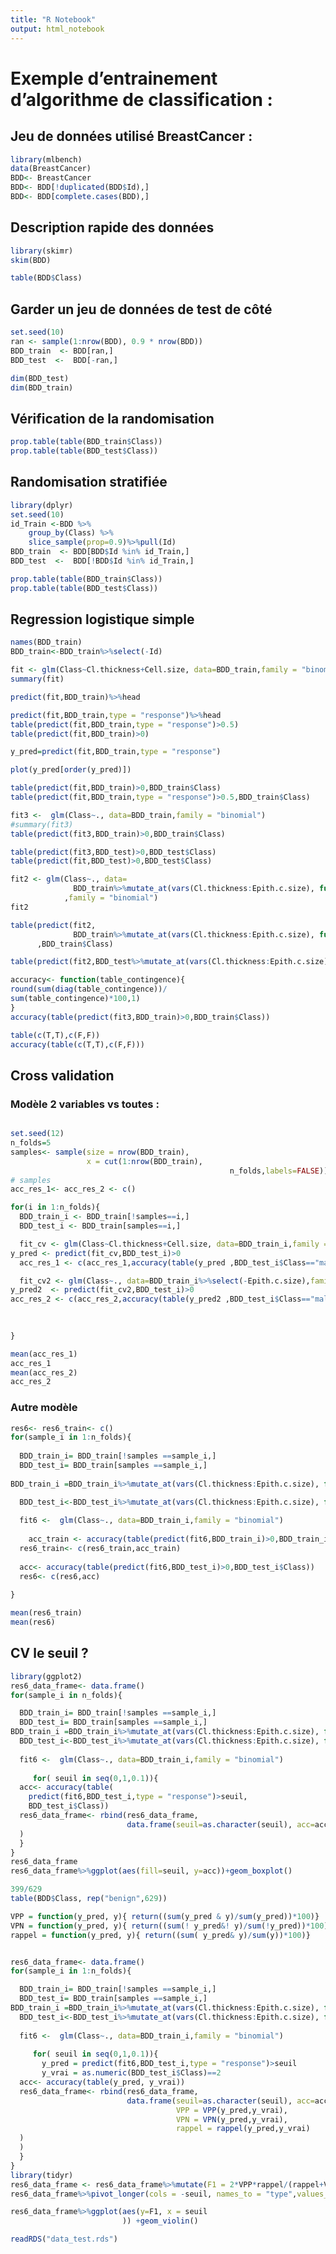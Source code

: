 ```yaml
---
title: "R Notebook"
output: html_notebook
---
```



# Exemple d'entrainement d'algorithme de classification : 

## Jeu de données utilisé BreastCancer : 

```r
library(mlbench)
data(BreastCancer)
BDD<- BreastCancer
BDD<- BDD[!duplicated(BDD$Id),]
BDD<- BDD[complete.cases(BDD),]
```


## Description rapide des données

```r
library(skimr)
skim(BDD)
```
```r
table(BDD$Class)

```


## Garder un jeu de données de test de côté

```r
set.seed(10)
ran <- sample(1:nrow(BDD), 0.9 * nrow(BDD)) 
BDD_train  <- BDD[ran,]
BDD_test  <-  BDD[-ran,]

dim(BDD_test)
dim(BDD_train)


```

## Vérification de la randomisation

```r
prop.table(table(BDD_train$Class))
prop.table(table(BDD_test$Class))

```

## Randomisation stratifiée

```r
library(dplyr)
set.seed(10)
id_Train <-BDD %>%
    group_by(Class) %>%
    slice_sample(prop=0.9)%>%pull(Id)
BDD_train  <- BDD[BDD$Id %in% id_Train,]
BDD_test  <-  BDD[!BDD$Id %in% id_Train,]

```


```r

prop.table(table(BDD_train$Class))
prop.table(table(BDD_test$Class))

```





## Regression logistique simple

```r
names(BDD_train)
BDD_train<-BDD_train%>%select(-Id)
```


```r
fit <- glm(Class~Cl.thickness+Cell.size, data=BDD_train,family = "binomial")
summary(fit)
```


```r
predict(fit,BDD_train)%>%head
```


```r
predict(fit,BDD_train,type = "response")%>%head
table(predict(fit,BDD_train,type = "response")>0.5)
table(predict(fit,BDD_train)>0)

y_pred=predict(fit,BDD_train,type = "response")

plot(y_pred[order(y_pred)])
```


```r
table(predict(fit,BDD_train)>0,BDD_train$Class)
table(predict(fit,BDD_train,type = "response")>0.5,BDD_train$Class)

```
```r
fit3 <-  glm(Class~., data=BDD_train,family = "binomial")
#summary(fit3)
table(predict(fit3,BDD_train)>0,BDD_train$Class)
```
```r
table(predict(fit3,BDD_test)>0,BDD_test$Class)
table(predict(fit,BDD_test)>0,BDD_test$Class)
```



```r
fit2 <- glm(Class~., data=
              BDD_train%>%mutate_at(vars(Cl.thickness:Epith.c.size), function(x) as.numeric(as.character(x)))
            ,family = "binomial")
fit2
```


```r
table(predict(fit2,
              BDD_train%>%mutate_at(vars(Cl.thickness:Epith.c.size), function(x) as.numeric(as.character(x))))>0
      ,BDD_train$Class)

```
```r
table(predict(fit2,BDD_test%>%mutate_at(vars(Cl.thickness:Epith.c.size), function(x) as.numeric(as.character(x))))>0,BDD_test$Class)
```



```r
accuracy<- function(table_contingence){
round(sum(diag(table_contingence))/
sum(table_contingence)*100,1)
}
accuracy(table(predict(fit3,BDD_train)>0,BDD_train$Class))
```
```r
table(c(T,T),c(F,F))
accuracy(table(c(T,T),c(F,F)))
```


## Cross validation

### Modèle 2 variables vs toutes : 

```r


```

```r
set.seed(12)
n_folds=5
samples<- sample(size = nrow(BDD_train),
                 x = cut(1:nrow(BDD_train),
                                                 n_folds,labels=FALSE))
# samples
acc_res_1<- acc_res_2 <- c()

for(i in 1:n_folds){
  BDD_train_i <- BDD_train[!samples==i,]
  BDD_test_i <- BDD_train[samples==i,]

  fit_cv <- glm(Class~Cl.thickness+Cell.size, data=BDD_train_i,family = "binomial")
y_pred <- predict(fit_cv,BDD_test_i)>0
  acc_res_1 <- c(acc_res_1,accuracy(table(y_pred ,BDD_test_i$Class=="malignant" )))

  fit_cv2 <- glm(Class~., data=BDD_train_i%>%select(-Epith.c.size),family = "binomial")
y_pred2  <- predict(fit_cv2,BDD_test_i)>0
acc_res_2 <- c(acc_res_2,accuracy(table(y_pred2 ,BDD_test_i$Class=="malignant" )))

  
  
}

mean(acc_res_1)
acc_res_1
mean(acc_res_2)
acc_res_2
```



### Autre modèle

```r


res6<- res6_train<- c()
for(sample_i in 1:n_folds){
  
  BDD_train_i= BDD_train[!samples ==sample_i,]
  BDD_test_i= BDD_train[samples ==sample_i,]
  
BDD_train_i =BDD_train_i%>%mutate_at(vars(Cl.thickness:Epith.c.size), function(x) as.numeric(as.character(x)))

  BDD_test_i<-BDD_test_i%>%mutate_at(vars(Cl.thickness:Epith.c.size), function(x) as.numeric(as.character(x)))
  
  fit6 <-  glm(Class~., data=BDD_train_i,family = "binomial")
  
    acc_train <- accuracy(table(predict(fit6,BDD_train_i)>0,BDD_train_i$Class))
  res6_train<- c(res6_train,acc_train)
  
  acc<- accuracy(table(predict(fit6,BDD_test_i)>0,BDD_test_i$Class))
  res6<- c(res6,acc)
  
}


```

```r
mean(res6_train)
mean(res6)
```

## CV le seuil ? 

  
```r
library(ggplot2)
res6_data_frame<- data.frame()
for(sample_i in n_folds){

  BDD_train_i= BDD_train[!samples ==sample_i,]
  BDD_test_i= BDD_train[samples ==sample_i,]
BDD_train_i =BDD_train_i%>%mutate_at(vars(Cl.thickness:Epith.c.size), function(x) as.numeric(as.character(x)))
  BDD_test_i<-BDD_test_i%>%mutate_at(vars(Cl.thickness:Epith.c.size), function(x) as.numeric(as.character(x)))
  
  fit6 <-  glm(Class~., data=BDD_train_i,family = "binomial")
  
     for( seuil in seq(0,1,0.1)){
  acc<- accuracy(table(
    predict(fit6,BDD_test_i,type = "response")>seuil,
    BDD_test_i$Class))
  res6_data_frame<- rbind(res6_data_frame,
                          data.frame(seuil=as.character(seuil), acc=acc)
  )
  }
}
res6_data_frame
res6_data_frame%>%ggplot(aes(fill=seuil, y=acc))+geom_boxplot()
```

```r
399/629
table(BDD$Class, rep("benign",629))
```



  
```r

VPP = function(y_pred, y){ return((sum(y_pred & y)/sum(y_pred))*100)}
VPN = function(y_pred, y){ return((sum(! y_pred&! y)/sum(!y_pred))*100)}
rappel = function(y_pred, y){ return((sum( y_pred& y)/sum(y))*100)}


res6_data_frame<- data.frame()
for(sample_i in 1:n_folds){

  BDD_train_i= BDD_train[!samples ==sample_i,]
  BDD_test_i= BDD_train[samples ==sample_i,]
BDD_train_i =BDD_train_i%>%mutate_at(vars(Cl.thickness:Epith.c.size), function(x) as.numeric(as.character(x)))
  BDD_test_i<-BDD_test_i%>%mutate_at(vars(Cl.thickness:Epith.c.size), function(x) as.numeric(as.character(x)))
  
  fit6 <-  glm(Class~., data=BDD_train_i,family = "binomial")
  
     for( seuil in seq(0,1,0.1)){
       y_pred = predict(fit6,BDD_test_i,type = "response")>seuil
       y_vrai = as.numeric(BDD_test_i$Class)==2
  acc<- accuracy(table(y_pred, y_vrai))
  res6_data_frame<- rbind(res6_data_frame,
                          data.frame(seuil=as.character(seuil), acc=acc,
                                     VPP = VPP(y_pred,y_vrai),
                                     VPN = VPN(y_pred,y_vrai),
                                     rappel = rappel(y_pred,y_vrai)
  )
  )
  }
}
library(tidyr)
res6_data_frame <- res6_data_frame%>%mutate(F1 = 2*VPP*rappel/(rappel+VPP))
res6_data_frame%>%pivot_longer(cols = -seuil, names_to = "type",values_to = "score")%>%ggplot(aes(fill=seuil,x=type, y=score))+geom_boxplot()
```



```r
res6_data_frame%>%ggplot(aes(y=F1, x = seuil
                         )) +geom_violin()
```



```r
readRDS("data_test.rds")
```


